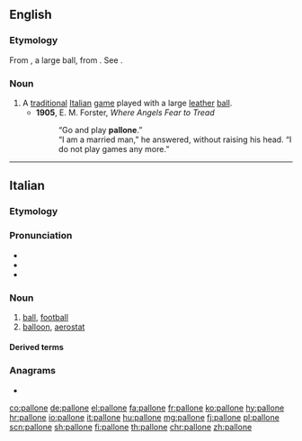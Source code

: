 ==English==

===Etymology===
From {{etyl|it|en}}, a large ball, from {{m|it|palla||ball}}. See {{m|en|balloon}}.

===Noun===
{{en-noun|-}}

# A [[traditional]] [[Italian]] [[game]] played with a large [[leather]] [[ball]].
#* '''1905''', E. M. Forster, ''Where Angels Fear to Tread''
#*: “Go and play '''pallone'''.”<br>“I am a married man,” he answered, without raising his head. “I do not play games any more.”

----

==Italian==

===Etymology===
{{suffix|palla|one|lang=it}}

===Pronunciation===
* {{IPA|/pal.ˈlo.ne/|[pal.ˈloː.ne]|lang=it}}
* {{rhymes|one|lang=it}}
* {{hyphenation|pal|ló|ne|lang=it}}

===Noun===
{{it-noun|m}}

# [[ball]], [[football]]
# [[balloon]], [[aerostat]]

====Derived terms====
{{der3|{{l|it|pallone sonda||weather balloon}}}}

===Anagrams===
* {{l|it|panello}}

[[co:pallone]]
[[de:pallone]]
[[el:pallone]]
[[fa:pallone]]
[[fr:pallone]]
[[ko:pallone]]
[[hy:pallone]]
[[hr:pallone]]
[[io:pallone]]
[[it:pallone]]
[[hu:pallone]]
[[mg:pallone]]
[[fj:pallone]]
[[pl:pallone]]
[[scn:pallone]]
[[sh:pallone]]
[[fi:pallone]]
[[th:pallone]]
[[chr:pallone]]
[[zh:pallone]]